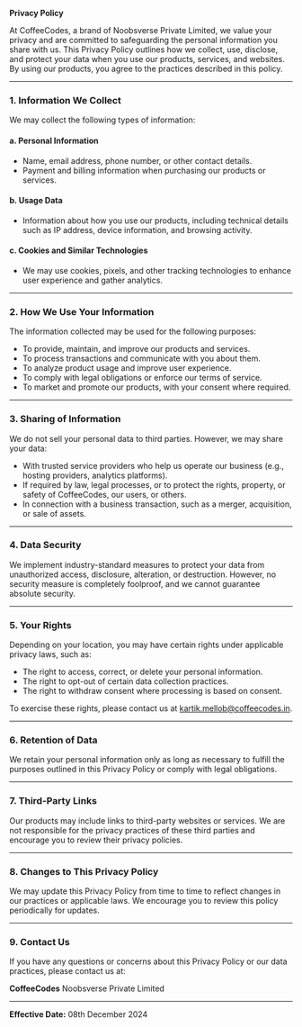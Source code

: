 **Privacy Policy**

At CoffeeCodes, a brand of Noobsverse Private Limited, we value your privacy and are committed to safeguarding the personal information you share with us. This Privacy Policy outlines how we collect, use, disclose, and protect your data when you use our products, services, and websites. By using our products, you agree to the practices described in this policy.

---

### 1. **Information We Collect**
We may collect the following types of information:

#### a. **Personal Information**
- Name, email address, phone number, or other contact details.
- Payment and billing information when purchasing our products or services.

#### b. **Usage Data**
- Information about how you use our products, including technical details such as IP address, device information, and browsing activity.

#### c. **Cookies and Similar Technologies**
- We may use cookies, pixels, and other tracking technologies to enhance user experience and gather analytics.

---

### 2. **How We Use Your Information**
The information collected may be used for the following purposes:

- To provide, maintain, and improve our products and services.
- To process transactions and communicate with you about them.
- To analyze product usage and improve user experience.
- To comply with legal obligations or enforce our terms of service.
- To market and promote our products, with your consent where required.

---

### 3. **Sharing of Information**
We do not sell your personal data to third parties. However, we may share your data:

- With trusted service providers who help us operate our business (e.g., hosting providers, analytics platforms).
- If required by law, legal processes, or to protect the rights, property, or safety of CoffeeCodes, our users, or others.
- In connection with a business transaction, such as a merger, acquisition, or sale of assets.

---

### 4. **Data Security**
We implement industry-standard measures to protect your data from unauthorized access, disclosure, alteration, or destruction. However, no security measure is completely foolproof, and we cannot guarantee absolute security.

---

### 5. **Your Rights**
Depending on your location, you may have certain rights under applicable privacy laws, such as:

- The right to access, correct, or delete your personal information.
- The right to opt-out of certain data collection practices.
- The right to withdraw consent where processing is based on consent.

To exercise these rights, please contact us at kartik.mellob@coffeecodes.in.

---

### 6. **Retention of Data**
We retain your personal information only as long as necessary to fulfill the purposes outlined in this Privacy Policy or comply with legal obligations.

---

### 7. **Third-Party Links**
Our products may include links to third-party websites or services. We are not responsible for the privacy practices of these third parties and encourage you to review their privacy policies.

---

### 8. **Changes to This Privacy Policy**
We may update this Privacy Policy from time to time to reflect changes in our practices or applicable laws. We encourage you to review this policy periodically for updates.

---

### 9. **Contact Us**
If you have any questions or concerns about this Privacy Policy or our data practices, please contact us at:

**CoffeeCodes**
Noobsverse Private Limited

---

**Effective Date:** 08th December 2024
